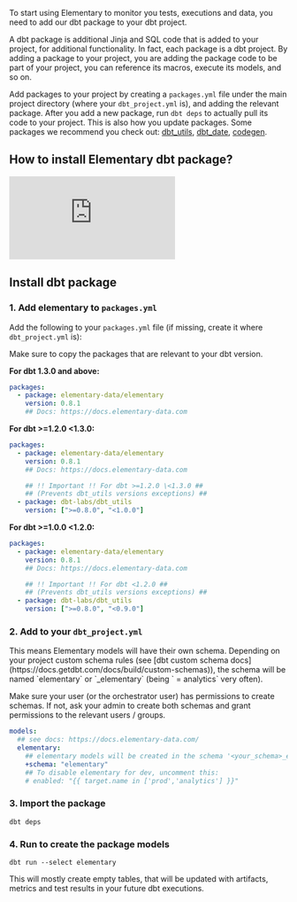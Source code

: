 To start using Elementary to monitor you tests, executions and data, you need to add our dbt package to your dbt project.

<Accordion title="What are dbt packages and packages.yml?">
A dbt package is additional Jinja and SQL code that is added to your project, for additional functionality. In fact, each package is a dbt project. By adding a package to your project, you are adding the package code to be part of your project, you can reference its macros, execute its models, and so on.

Add packages to your project by creating a `packages.yml` file under the main project directory (where your `dbt_project.yml` is), and adding the relevant package. After you add a new package, run `dbt deps` to actually pull its code to your project. This is also how you update packages.
Some packages we recommend you check out: [dbt_utils](https://github.com/dbt-labs/dbt-utils/tree/0.8.2/), [dbt_date](https://github.com/calogica/dbt-date/tree/0.5.4/), [codegen](https://github.com/dbt-labs/dbt-codegen/tree/0.5.0/).

</Accordion>

## How to install Elementary dbt package?

<Frame>
  <div style={{ paddingBottom: "64.98194945848375%" }}>
    <iframe
      src="https://www.loom.com/embed/5cf1aaa0708f43a993f8a2945473c7ac"
      frameborder="0"
      webkitallowfullscreen
      mozallowfullscreen
      allowfullscreen
      style={{
        position: "absolute",
        top: 0,
        left: 0,
        width: "100%",
        height: "100%",
      }}
    ></iframe>
  </div>
</Frame>

## Install dbt package

### 1. Add elementary to `packages.yml`

Add the following to your `packages.yml` file (if missing, create it where `dbt_project.yml` is):

<Info>

Make sure to copy the packages that are relevant to your dbt version.

</Info>

**For dbt 1.3.0 and above:**

```yml packages.yml
packages:
  - package: elementary-data/elementary
    version: 0.8.1
    ## Docs: https://docs.elementary-data.com
```

**For dbt >=1.2.0 \<1.3.0:**

```yml packages.yml
packages:
  - package: elementary-data/elementary
    version: 0.8.1
    ## Docs: https://docs.elementary-data.com

    ## !! Important !! For dbt >=1.2.0 \<1.3.0 ##
    ## (Prevents dbt_utils versions exceptions) ##
  - package: dbt-labs/dbt_utils
    version: [">=0.8.0", "<1.0.0"]
```

**For dbt >=1.0.0 \<1.2.0:**

```yml packages.yml
packages:
  - package: elementary-data/elementary
    version: 0.8.1
    ## Docs: https://docs.elementary-data.com

    ## !! Important !! For dbt <1.2.0 ##
    ## (Prevents dbt_utils versions exceptions) ##
  - package: dbt-labs/dbt_utils
    version: [">=0.8.0", "<0.9.0"]
```

### 2. Add to your `dbt_project.yml`

<Info>
This means Elementary models will have their own schema.
Depending on your project custom schema rules (see [dbt custom schema docs](https://docs.getdbt.com/docs/build/custom-schemas)), the schema will be named `elementary` or `<target_schema>_elementary` (being `<target_schema> = analytics` very often).

Make sure your user (or the orchestrator user) has permissions to create schemas.
If not, ask your admin to create both schemas and grant permissions to the relevant users / groups.

</Info>

```yml dbt_project.yml
models:
  ## see docs: https://docs.elementary-data.com/
  elementary:
    ## elementary models will be created in the schema '<your_schema>_elementary'
    +schema: "elementary"
    ## To disable elementary for dev, uncomment this:
    # enabled: "{{ target.name in ['prod','analytics'] }}"
```

### 3. Import the package

```shell Terminal
dbt deps
```

### 4. Run to create the package models

```shell Terminal
dbt run --select elementary
```

This will mostly create empty tables, that will be updated with artifacts, metrics and test results in your future dbt executions.
